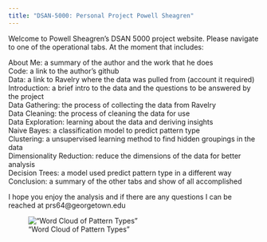 ```yaml
---
title: "DSAN-5000: Personal Project Powell Sheagren"
---
```


Welcome to Powell Sheagren's DSAN 5000 project website. Please navigate to one of the operational tabs. At the moment that includes:

About Me: a summary of the author and the work that he does\
Code: a link to the author's github\
Data: a link to Ravelry where the data was pulled from (account it required)\
Introduction: a brief intro to the data and the questions to be answered by the project\
Data Gathering: the process of collecting the data from Ravelry\
Data Cleaning: the process of cleaning the data for use\
Data Exploration: learning about the data and deriving insights\
Naive Bayes: a classification model to predict pattern type\
Clustering: a unsupervised learning method to find hidden groupings in the data\
Dimensionality Reduction: reduce the dimensions of the data for better analysis\
Decision Trees: a model used predict pattern type in a different way\
Conclusion: a summary of the other tabs and show of all accomplished\

I hope you enjoy the analysis and if there are any questions I can be reached at prs64@georgetown.edu

!["Word Cloud of Pattern Types"](images/wordcloud.png)